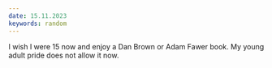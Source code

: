 ```yaml
---
date: 15.11.2023
keywords: random
---
```


I wish I were 15 now and enjoy a Dan Brown or Adam Fawer book. My young adult pride does not allow it now.